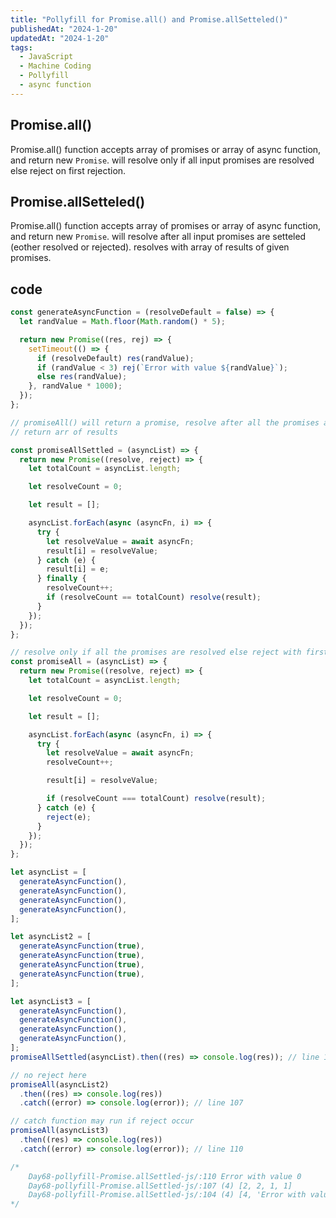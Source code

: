 ```yaml
---
title: "Pollyfill for Promise.all() and Promise.allSetteled()"
publishedAt: "2024-1-20"
updatedAt: "2024-1-20"
tags:
  - JavaScript
  - Machine Coding
  - Pollyfill
  - async function
---
```


## Promise.all()

Promise.all() function accepts array of promises or array of async function, and return new `Promise`.
will resolve only if all input promises are resolved else reject on first rejection.

## Promise.allSetteled()

Promise.all() function accepts array of promises or array of async function, and return new `Promise`.
will resolve after all input promises are setteled (eother resolved or rejected).
resolves with array of results of given promises.

## code

```js
const generateAsyncFunction = (resolveDefault = false) => {
  let randValue = Math.floor(Math.random() * 5);

  return new Promise((res, rej) => {
    setTimeout(() => {
      if (resolveDefault) res(randValue);
      if (randValue < 3) rej(`Error with value ${randValue}`);
      else res(randValue);
    }, randValue * 1000);
  });
};

// promiseAll() will return a promise, resolve after all the promises are resolved or rejected
// return arr of results

const promiseAllSettled = (asyncList) => {
  return new Promise((resolve, reject) => {
    let totalCount = asyncList.length;

    let resolveCount = 0;

    let result = [];

    asyncList.forEach(async (asyncFn, i) => {
      try {
        let resolveValue = await asyncFn;
        result[i] = resolveValue;
      } catch (e) {
        result[i] = e;
      } finally {
        resolveCount++;
        if (resolveCount == totalCount) resolve(result);
      }
    });
  });
};

// resolve only if all the promises are resolved else reject with first rejected promise value
const promiseAll = (asyncList) => {
  return new Promise((resolve, reject) => {
    let totalCount = asyncList.length;

    let resolveCount = 0;

    let result = [];

    asyncList.forEach(async (asyncFn, i) => {
      try {
        let resolveValue = await asyncFn;
        resolveCount++;

        result[i] = resolveValue;

        if (resolveCount === totalCount) resolve(result);
      } catch (e) {
        reject(e);
      }
    });
  });
};

let asyncList = [
  generateAsyncFunction(),
  generateAsyncFunction(),
  generateAsyncFunction(),
  generateAsyncFunction(),
];

let asyncList2 = [
  generateAsyncFunction(true),
  generateAsyncFunction(true),
  generateAsyncFunction(true),
  generateAsyncFunction(true),
];

let asyncList3 = [
  generateAsyncFunction(),
  generateAsyncFunction(),
  generateAsyncFunction(),
  generateAsyncFunction(),
];
promiseAllSettled(asyncList).then((res) => console.log(res)); // line 104

// no reject here
promiseAll(asyncList2)
  .then((res) => console.log(res))
  .catch((error) => console.log(error)); // line 107

// catch function may run if reject occur
promiseAll(asyncList3)
  .then((res) => console.log(res))
  .catch((error) => console.log(error)); // line 110

/*
    Day68-pollyfill-Promise.allSettled-js/:110 Error with value 0
    Day68-pollyfill-Promise.allSettled-js/:107 (4) [2, 2, 1, 1]
    Day68-pollyfill-Promise.allSettled-js/:104 (4) [4, 'Error with value 0', 4, 4]
*/
```
